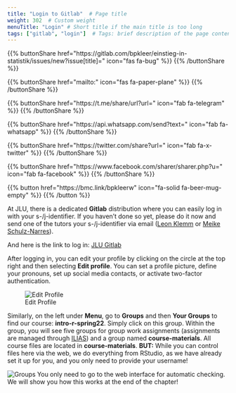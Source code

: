 ```yaml
---
title: "Login to Gitlab"  # Page title
weight: 302  # Custom weight 
menuTitle: "Login" # Short title if the main title is too long
tags: ["gitlab", "login"]  # Tags: brief description of the page content
---
```


{{% buttonShare href=\"https\:\/\/gitlab.com\/bpkleer\/einstieg-in-statistik\/issues\/new?issue[title]=\" icon=\"fas fa-bug\" %}} {{% /buttonShare %}} 

{{% buttonShare href=\"mailto\:\" icon=\"fas fa-paper-plane\" %}} {{% /buttonShare %}}

{{% buttonShare href=\"https\:\/\/t.me\/share\/url?url=\" icon=\"fab fa-telegram\" %}} {{% /buttonShare %}}

{{% buttonShare href=\"https\:\/\/api.whatsapp.com\/send?text=\" icon=\"fab fa-whatsapp\" %}} {{% /buttonShare %}}

{{% buttonShare href=\"https\:\/\/twitter.com\/share?url=\" icon=\"fab fa-x-twitter\" %}} {{% /buttonShare %}}

{{% buttonShare href=\"https\:\/\/www.facebook.com\/sharer\/sharer.php?u=\" icon=\"fab fa-facebook\" %}} {{% /buttonShare %}}

{{% button href=\"https\:\/\/bmc.link\/bpkleerw\" icon=\"fa-solid fa-beer-mug-empty\" %}} {{% /button %}}

At JLU, there is a dedicated **Gitlab** distribution where you can easily log in with your s-/j-identifier. If you haven't done so yet, please do it now and send one of the tutors your s-/j-identifier via email ([Leon Klemm](leon.klemm@sowi.uni-giessen.de) or [Meike Schulz-Narres](meike.schulz-narres@geogr.uni-giessen.de)).

And here is the link to log in: [JLU Gitlab](https://gitlab.ub.uni-giessen.de)

After logging in, you can edit your profile by clicking on the circle at the top right and then selecting **Edit profile**. You can set a profile picture, define your pronouns, set up social media contacts, or activate two-factor authentication.

![Edit Profile](../img/editprofile.png)

Similarly, on the left under **Menu**, go to **Groups** and then **Your Groups** to find our course: **intro-r-spring22**. Simply click on this group. Within the group, you will see five groups for group work assignments (assignments are managed through [ILIAS](https://ilias.uni-giessen.de/ilias/goto.php?target=crs_293249&client_id=JLUG)) and a group named **course-materials**. All course files are located in **course-materials**. **BUT:** While you can control files here via the web, we do everything from RStudio, as we have already set it up for you, and you only need to provide your username! 



![Groups](../img/groups.png)
You only need to go to the web interface for automatic checking. We will show you how this works at the end of the chapter!
